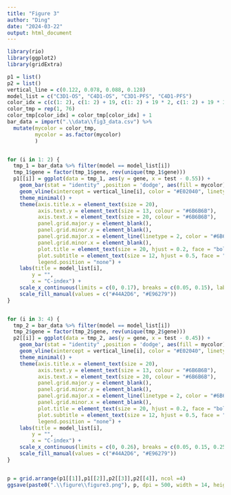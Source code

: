 ---
title: "Figure 3"
author: "Ding"
date: "2024-03-22"
output: html_document
---
```{r include=FALSE}
library(rio)
library(ggplot2)
library(gridExtra)

```


```{r setup, include=FALSE}

p1 = list()
p2 = list()
vertical_line = c(0.122, 0.078, 0.088, 0.128)
model_list = c("C3D1-OS", "C4D1-OS", "C3D1-PFS", "C4D1-PFS")
color_idx = c(c(1: 2), c(1: 2) + 19, c(1: 2) + 19 * 2, c(1: 2) + 19 * 3)
color_tmp = rep(1, 76)
color_tmp[color_idx] = color_tmp[color_idx] + 1
bar_data = import(".\\data\\fig3_data.csv") %>% 
  mutate(mycolor = color_tmp, 
         mycolor = as.factor(mycolor)
         )


for (i in 1: 2) {
  tmp_1 = bar_data %>% filter(model == model_list[i])
  tmp_1$gene = factor(tmp_1$gene, rev(unique(tmp_1$gene)))
  p1[[i]] = ggplot(data = tmp_1, aes(y = gene, x = test - 0.55)) + 
    geom_bar(stat = "identity" ,position = 'dodge', aes(fill = mycolor), width = 0.4) + 
    geom_vline(xintercept = vertical_line[i], color = "#E02040", linetype = 2) + 
    theme_minimal() + 
    theme(axis.title.x = element_text(size = 20),
          axis.text.y = element_text(size = 13, colour = "#6B6B6B"), 
          axis.text.x = element_text(size = 20, colour = "#6B6B6B"), 
          panel.grid.major.y = element_blank(), 
          panel.grid.minor.y = element_blank(),
          panel.grid.major.x = element_line(linetype = 2, color = "#6B6B6B", linewidth = 0.3),
          panel.grid.minor.x = element_blank(),
          plot.title = element_text(size = 20, hjust = 0.2, face = "bold"), 
          plot.subtitle = element_text(size = 12, hjust = 0.5, face = "bold"), 
          legend.position = "none") + 
    labs(title = model_list[i],
        y = "", 
        x = "C-index") + 
    scale_x_continuous(limits = c(0, 0.17), breaks = c(0.05, 0.15), labels = c(0.6, 0.7)) +
    scale_fill_manual(values = c("#44A2D6", "#E96279"))
}


for (i in 3: 4) {
  tmp_2 = bar_data %>% filter(model == model_list[i])
  tmp_2$gene = factor(tmp_2$gene, rev(unique(tmp_2$gene)))
  p2[[i]] = ggplot(data = tmp_2, aes(y = gene, x = test - 0.45)) + 
    geom_bar(stat = "identity" ,position = 'dodge', aes(fill = mycolor), width = 0.4) + 
    geom_vline(xintercept = vertical_line[i], color = "#E02040", linetype = 2) + 
    theme_minimal() + 
    theme(axis.title.x = element_text(size = 20),
          axis.text.y = element_text(size = 13, colour = "#6B6B6B"), 
          axis.text.x = element_text(size = 20, colour = "#6B6B6B"), 
          panel.grid.major.y = element_blank(), 
          panel.grid.minor.y = element_blank(),
          panel.grid.major.x = element_line(linetype = 2, color = "#6B6B6B", linewidth = 0.3),
          panel.grid.minor.x = element_blank(),
          plot.title = element_text(size = 20, hjust = 0.2, face = "bold"), 
          plot.subtitle = element_text(size = 12, hjust = 0.5, face = "bold"), 
          legend.position = "none") + 
    labs(title = model_list[i],
        y = "", 
        x = "C-index") + 
    scale_x_continuous(limits = c(0, 0.26), breaks = c(0.05, 0.15, 0.25), labels = c(0.5, 0.6, 0.7)) +
    scale_fill_manual(values = c("#44A2D6", "#E96279"))
}


p = grid.arrange(p1[[1]],p1[[2]],p2[[3]],p2[[4]], ncol =4)
ggsave(paste0(".\\figure\\figure3.png"), p, dpi = 500, width = 14, height = 8)

```













